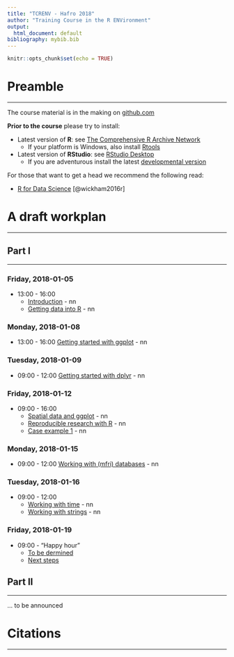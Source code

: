 ```yaml
---
title: "TCRENV - Hafro 2018"
author: "Training Course in the R ENVironment"
output:
  html_document: default
bibliography: mybib.bib
---
```


```r
knitr::opts_chunk$set(echo = TRUE)
```


# Preamble
___

The course material is in the making on [github.com](https://github.com/fishvice/tcrenv)

**Prior to the course** please try to install:

* Latest version of __R__: see [The Comprehensive R Archive Network](https://cran.r-project.org/)
    * If your platform is Windows, also install [Rtools](https://cran.r-project.org/bin/windows/Rtools)

* Latest version of __RStudio__: see [RStudio Desktop](https://www.rstudio.com/products/rstudio/download/)
    * If you are adventurous install the latest [developmental version](https://www.rstudio.com/products/rstudio/download/preview)

For those that want to get a head we recommend the following read:

  * [R for Data Science](http://r4ds.had.co.nz) [@wickham2016r]

# A draft workplan
___

## Part I
___

### Friday, 2018-01-05

* 13:00 - 16:00
    * [Introduction](404page.html) - nn
    * [Getting data into R](404page.html) - nn
    
### Monday, 2018-01-08

* 13:00 - 16:00 [Getting started with ggplot](404page.html) - nn

### Tuesday, 2018-01-09

* 09:00 - 12:00 [Getting started with dplyr](404page.html) - nn

### Friday, 2018-01-12

* 09:00 - 16:00
    * [Spatial data and ggplot](404page.html) - nn
    * [Reproducible research with R](404page.html) - nn
    * [Case example 1](404page.html) - nn

### Monday, 2018-01-15

* 09:00 - 12:00 [Working with (mfri) databases](404page.html) - nn

### Tuesday, 2018-01-16

* 09:00 - 12:00
    * [Working with time](404page.html) - nn
    * [Working with strings](404page.html) - nn

### Friday, 2018-01-19

* 09:00 - "Happy hour"
    * [To be dermined](404page.html)
    * [Next steps](404page.html)

## Part II
___

... to be announced


# Citations
___


